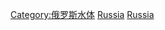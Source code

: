 {{Catnav|頁面分類|地理|水體|河流|歐洲河流}}
{{Catnav|頁面分類|地理|地形|河流|歐洲河流}}
{{Catnav|頁面分類|地理|水體|河流|亞洲河流}}
{{Catnav|頁面分類|地理|地形|河流|亞洲河流}}
{{Catnav|頁面分類|各種主題的頁面分類|按國家分類|各國地理|俄羅斯地理}}
{{Commons category|Rivers of Russia}}

[[Category:俄罗斯水体|Category:俄罗斯水体]]
[[Category:欧洲各国河流|Russia]]
[[Category:亚洲各国河流|Russia]]